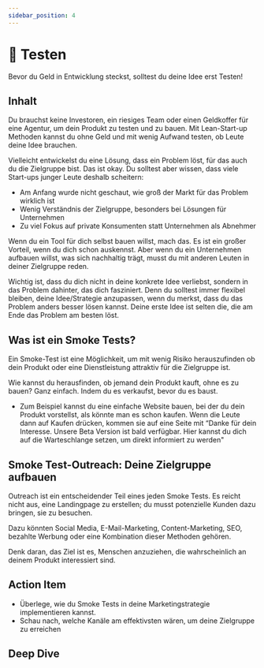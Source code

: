 ```yaml
---
sidebar_position: 4
---
```


# 🧪 Testen

<Admonition type="info" icon="📍">
  Bevor du Geld in Entwicklung steckst, solltest du deine Idee erst Testen!
</Admonition>

## Inhalt

Du brauchst keine Investoren, ein riesiges Team oder einen Geldkoffer für eine Agentur, um dein Produkt zu testen und zu bauen. Mit Lean-Start-up Methoden kannst du ohne Geld und mit wenig Aufwand testen, ob Leute deine Idee brauchen.

Vielleicht entwickelst du eine Lösung, dass ein Problem löst, für das auch du die Zielgruppe bist. Das ist okay. Du solltest aber wissen, dass viele Start-ups junger Leute deshalb scheitern:

- Am Anfang wurde nicht geschaut, wie groß der Markt für das Problem wirklich ist
- Wenig Verständnis der Zielgruppe, besonders bei Lösungen für Unternehmen
- Zu viel Fokus auf private Konsumenten statt Unternehmen als Abnehmer

Wenn du ein Tool für dich selbst bauen willst, mach das. Es ist ein großer Vorteil, wenn du dich schon auskennst. Aber wenn du ein Unternehmen aufbauen willst, was sich nachhaltig trägt, musst du mit anderen Leuten in deiner Zielgruppe reden.

Wichtig ist, dass du dich nicht in deine konkrete Idee verliebst, sondern in das Problem dahinter, das dich fasziniert. Denn du solltest immer flexibel bleiben, deine Idee/Strategie anzupassen, wenn du merkst, dass du das Problem anders besser lösen kannst. Deine erste Idee ist selten die, die am Ende das Problem am besten löst.

## Was ist ein Smoke Tests?

Ein Smoke-Test ist eine Möglichkeit, um mit wenig Risiko herauszufinden ob dein Produkt oder eine Dienstleistung attraktiv für die Zielgruppe ist.

Wie kannst du herausfinden, ob jemand dein Produkt kauft, ohne es zu bauen? Ganz einfach. Indem du es verkaufst, bevor du es baust.

- Zum Beispiel kannst du eine einfache Website bauen, bei der du dein Produkt vorstellst, als könnte man es schon kaufen. Wenn die Leute dann auf Kaufen drücken, kommen sie auf eine Seite mit “Danke für dein Interesse. Unsere Beta Version ist bald verfügbar. Hier kannst du dich auf die Warteschlange setzen, um direkt informiert zu werden"

## Smoke Test-Outreach: Deine Zielgruppe aufbauen

Outreach ist ein entscheidender Teil eines jeden Smoke Tests. Es reicht nicht aus, eine Landingpage zu erstellen; du musst potenzielle Kunden dazu bringen, sie zu besuchen.

Dazu könnten Social Media, E-Mail-Marketing, Content-Marketing, SEO, bezahlte Werbung oder eine Kombination dieser Methoden gehören.

Denk daran, das Ziel ist es, Menschen anzuziehen, die wahrscheinlich an deinem Produkt interessiert sind.

## Action Item

- Überlege, wie du Smoke Tests in deine Marketingstrategie implementieren kannst.
- Schau nach, welche Kanäle am effektivsten wären, um deine Zielgruppe zu erreichen

<YouTube videoId="SLvDvNL9OIU" />

## Deep Dive

<TwoColumns>
  <YouTube videoId="pMIPHHd6k1A" />
  <YouTube videoId="RSaIOCHbuYw" />
  <YouTube videoId="C27RVio2rOs" />
  <YouTube videoId="H6uiJxNtXB0" />
</TwoColumns>
